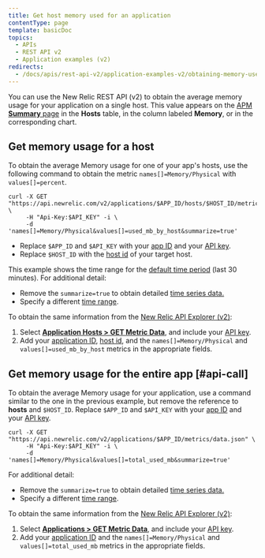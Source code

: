 ```yaml
---
title: Get host memory used for an application
contentType: page
template: basicDoc
topics:
  - APIs
  - REST API v2
  - Application examples (v2)
redirects:
  - /docs/apis/rest-api-v2/application-examples-v2/obtaining-memory-used-host-application
---
```


You can use the New Relic REST API (v2) to obtain the average memory usage for your application on a single host. This value appears on the [APM **Summary** page](/docs/apm/applications-menu/monitoring/apm-overview-page) in the **Hosts** table, in the column labeled **Memory**, or in the corresponding chart.

## Get memory usage for a host

To obtain the average Memory usage for one of your app's hosts, use the following command to obtain the metric `names[]=Memory/Physical` with `values[]=percent`.

```
curl -X GET "https://api.newrelic.com/v2/applications/$APP_ID/hosts/$HOST_ID/metrics/data.json" \
     -H "Api-Key:$API_KEY" -i \
     -d 'names[]=Memory/Physical&values[]=used_mb_by_host&summarize=true'
```

* Replace `$APP_ID` and `$API_KEY` with your [app ID](/docs/apm/apis/requirements/identification-code) and your [API key](/docs/apis/rest-api-v2/getting-started/introduction-new-relic-rest-api-v2#api_key).
* Replace `$HOST_ID` with the [host id](/docs/apis/rest-api-v2/requirements/listing-host-instance-application-server-ids#locating_host_id) of your target host.

This example shows the time range for the [default time period](/docs/apis/rest-api-v2/requirements/specifying-time-range-v2) (last 30 minutes). For additional detail:

* Remove the `summarize=true` to obtain detailed [time series data.](https://docs.newrelic.com/docs/apis/rest-api-v2/requirements/calculating-average-metric-values-summarize)
* Specify a different [time range](https://docs.newrelic.com/docs/apis/rest-api-v2/requirements/specifying-time-range-v2).

To obtain the same information from the [New Relic API Explorer (v2)](https://rpm.newrelic.com/api/explore):

1. Select [**Application Hosts > GET Metric Data**](https://rpm.newrelic.com/api/explore/application_hosts/data), and include your [API key](/docs/apis/rest-api-v2/getting-started/introduction-new-relic-rest-api-v2#api_key).
2. Add your [application ID](/docs/apm/apis/requirements/identification-code), [host id](/docs/apis/rest-api-v2/requirements/listing-host-instance-application-server-ids#locating_host_id), and the `names[]=Memory/Physical` and `values[]=used_mb_by_host` metrics in the appropriate fields.

## Get memory usage for the entire app [#api-call]

To obtain the average Memory usage for your application, use a command similar to the one in the previous example, but remove the reference to **hosts** and `$HOST_ID`. Replace `$APP_ID` and `$API_KEY` with your [app ID](/docs/apm/apis/requirements/identification-code) and your [API key](/docs/apis/rest-api-v2/getting-started/introduction-new-relic-rest-api-v2#api_key).

```
curl -X GET "https://api.newrelic.com/v2/applications/$APP_ID/metrics/data.json" \
     -H "Api-Key:$API_KEY" -i \
     -d 'names[]=Memory/Physical&values[]=total_used_mb&summarize=true'
```

For additional detail:

* Remove the `summarize=true` to obtain detailed [time series data.](https://docs.newrelic.com/docs/apis/rest-api-v2/requirements/calculating-average-metric-values-summarize)
* Specify a different [time range](https://docs.newrelic.com/docs/apis/rest-api-v2/requirements/specifying-time-range-v2).

To obtain the same information from the [New Relic API Explorer (v2)](https://rpm.newrelic.com/api/explore):

1. Select [**Applications > GET Metric Data**](https://rpm.newrelic.com/api/explore/applications/data), and include your [API key](/docs/apis/rest-api-v2/getting-started/introduction-new-relic-rest-api-v2#api_key).
2. Add your [application ID](/docs/apm/apis/requirements/identification-code) and the `names[]=Memory/Physical` and `values[]=total_used_mb` metrics in the appropriate fields.
